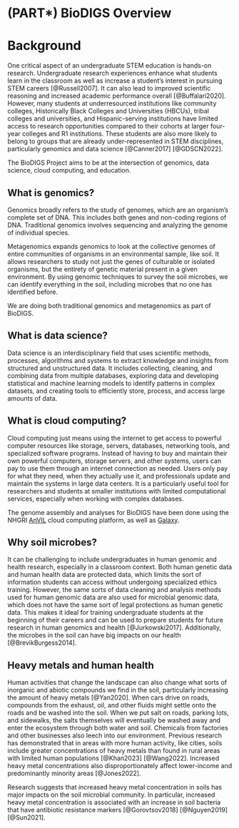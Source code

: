 
# (PART\*) BioDIGS Overview {-}

# Background

One critical aspect of an undergraduate STEM education is hands-on research. Undergraduate research experiences enhance what students learn in the classroom as well as increase a student's interest in pursuing STEM careers [@Russell2007]. It can also lead to improved scientific reasoning and increased academic performance overall [@Buffalari2020]. However, many students at underresourced institutions like community colleges, Historically Black Colleges and Universities (HBCUs), tribal colleges and universities, and Hispanic-serving institutions have limited access to research opportunities compared to their cohorts at larger four-year colleges and R1 institutions. These students are also more likely to belong to groups that are already under-represented in STEM disciplines, particularly genomics and data science [@Canner2017] [@GDSCN2022].

The BioDIGS Project aims to be at the intersection of genomics, data science, cloud computing, and education.


## What is genomics?

Genomics broadly refers to the study of genomes, which are an organism's complete set of DNA. This includes both genes and non-coding regions of DNA. Traditional genomics involves sequencing and analyzing the genome of individual species.

Metagenomics expands genomics to look at the collective genomes of entire communities of organisms in an environmental sample, like soil. It allows researchers to study not just the genes of culturable or isolated organisms, but the entirety of genetic material present in a given environment. By using genomic techniques to survey the soil microbes, we can identify everything in the soil, including microbes that no one has identified before.

We are doing both traditional genomics and metagenomics as part of BioDIGS.

## What is data science?

Data science is an interdisciplinary field that uses scientific methods, processes, algorithms and systems to extract knowledge and insights from structured and unstructured data. It includes collecting, cleaning, and combining data from multiple databases, exploring data and developing statistical and machine learning models to identify patterns in complex datasets, and creating tools to efficiently store, process, and access large amounts of data.

## What is cloud computing?

Cloud computing just means using the internet to get access to powerful computer resources like storage, servers, databases, networking tools, and specialized software programs. Instead of having to buy and maintain their own powerful computers, storage servers, and other systems, users can pay to use them through an internet connection as needed. Users only pay for what they need, when they actually use it, and professionals update and maintain the systems in large data centers. It is a particularly useful tool for researchers and students at smaller institutions with limited computational services, especially when working with complex databases.

The genome assembly and analyses for BioDIGS have been done using the NHGRI [AnVIL](https://anvilproject.org/) cloud computing platform, as well as [Galaxy](usegalaxy.org).

## Why soil microbes?

It can be challenging to include undergraduates in human genomic and health research, especially in a classroom context. Both human genetic data and human health data are protected data, which limits the sort of information students can access without undergoing specialized ethics training. However, the same sorts of data cleaning and analysis methods used for human genomic data are also used for microbial genomic data, which does not have the same sort of legal protections as human genetic data. This makes it ideal for training undergraduate students at the beginning of their careers and can be used to prepare students for future research in human genomics and health [@Jurkowski2017]. Additionally, the microbes in the soil can have big impacts on our health [@BrevikBurgess2014].

## Heavy metals and human health

Human activities that change the landscape can also change what sorts of inorganic and abiotic compounds we find in the soil, particularly increasing the amount of heavy metals [@Yan2020]. When cars drive on roads, compounds from the exhaust, oil, and other fluids might settle onto the roads and be washed into the soil. When we put salt on roads, parking lots, and sidewalks, the salts themselves will eventually be washed away and enter the ecosystem through both water and soil. Chemicals from factories and other businesses also leech into our environment. Previous research has demonstrated that in areas with more human activity, like cities, soils include greater concentrations of heavy metals than found in rural areas with limited human populations [@Khan2023] [@Wang2022]. Increased heavy metal concentrations also disproportionately affect lower-income and predominantly minority areas [@Jones2022].

Research suggests that increased heavy metal concentration in soils has major impacts on the soil microbial community. In particular, increased heavy metal concentration is associated with an increase in soil bacteria that have antibiotic resistance markers [@Gorovtsov2018] [@Nguyen2019] [@Sun2021].

